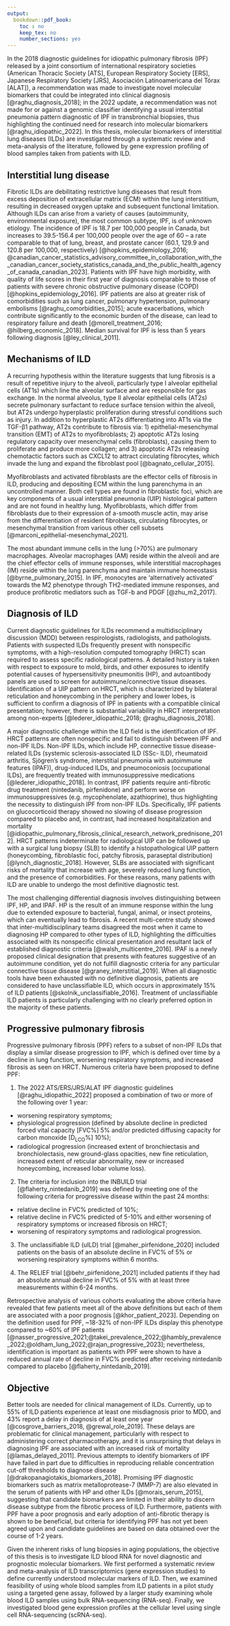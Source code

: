 ```yaml
---
output:
  bookdown::pdf_book:
    toc : no
    keep_tex: no
    number_sections: yes
---
```


<!-- This section is mandatory! -->

In the 2018 diagnostic guidelines for idiopathic pulmonary fibrosis (IPF) released by a joint consortium of international respiratory societies (American Thoracic Society [ATS], European Respiratory Society [ERS], Japanese Respiratory Society [JRS], Asociación Latinoamericana del Tórax [ALAT]), a recommendation was made to investigate novel molecular biomarkers that could be integrated into clinical diagnosis [@raghu_diagnosis_2018]; in the 2022 update, a recommendation was not made for or against a genomic classifier identifying a usual interstitial pneumonia pattern diagnostic of IPF in transbronchial biopsies, thus highlighting the continued need for research into molecular biomarkers [@raghu_idiopathic_2022]. In this thesis, molecular biomarkers of interstitial lung diseases (ILDs) are investigated through a systematic review and meta-analysis of the literature, followed by gene expression profiling of blood samples taken from patients with ILD. 

## Interstitial lung disease

Fibrotic ILDs are debilitating restrictive lung diseases that result from excess deposition of extracellular matrix (ECM) within the lung interstitium, resulting in decreased oxygen uptake and subsequent functional limitation. Although ILDs can arise from a variety of causes (autoimmunity, environmental exposure), the most common subtype, IPF, is of unknown etiology. The incidence of IPF is 18.7 per 100,000 people in Canada, but increases to 39.5-156.4 per 100,000 people over the age of 60 – a rate comparable to that of lung, breast, and prostate cancer (60.1, 129.9 and 120.8 per 100,000, respectively) [@hopkins_epidemiology_2016;  @canadian_cancer_statistics_advisory_committee_in_collaboration_with_the_canadian_cancer_society_statistics_canada_and_the_public_health_agency_of_canada_canadian_2023]. Patients with IPF have high morbidity, with quality of life scores in their first year of diagnosis comparable to those of patients with severe chronic obstructive pulmonary disease (COPD) [@hopkins_epidemiology_2016]. IPF patients are also at greater risk of comorbidities such as lung cancer, pulmonary hypertension, pulmonary embolisms [@raghu_comorbidities_2015]; acute exacerbations, which contribute significantly to the economic burden of the disease, can lead to respiratory failure and death [@morell_treatment_2016; @hilberg_economic_2018]. Median survival for IPF is less than 5 years following diagnosis [@ley_clinical_2011].

## Mechanisms of ILD

A recurring hypothesis within the literature suggests that lung fibrosis is a result of repetitive injury to the alveoli, particularly type I alveolar epithelial cells (AT1s) which line the alveolar surface and are responsible for gas exchange. In the normal alveolus, type II alveolar epithelial cells (AT2s) secrete pulmonary surfactant to reduce surface tension within the alveoli, but AT2s undergo hyperplastic proliferation during stressful conditions such as injury. In addition to hyperplastic AT2s differentiating into AT1s via the TGF-β1 pathway, AT2s contribute to fibrosis via: 1) epithelial-mesenchymal transition (EMT) of AT2s to myofibroblasts; 2) apoptotic AT2s losing regulatory capacity over mesenchymal cells (fibroblasts), causing them to proliferate and produce more collagen; and 3) apoptotic AT2s releasing chemotactic factors such as CXCL12 to attract circulating fibrocytes, which invade the lung and expand the fibroblast pool [@bagnato_cellular_2015]. 
 
Myofibroblasts and activated fibroblasts are the effector cells of fibrosis in ILD, producing and depositing ECM within the lung parenchyma in an uncontrolled manner. Both cell types are found in fibroblastic foci, which are key components of a usual interstitial pneumonia (UIP) histological pattern and are not found in healthy lung. Myofibroblasts, which differ from fibroblasts due to their expression of a-smooth muscle actin, may arise from the differentiation of resident fibroblasts, circulating fibrocytes, or mesenchymal transition from various other cell subsets [@marconi_epithelial-mesenchymal_2021].

The most abundant immune cells in the lung (>70%) are pulmonary macrophages. Alveolar macrophages (AM) reside within the alveoli and are the chief effector cells of immune responses, while interstitial macrophages (IM) reside within the lung parenchyma and maintain immune homeostasis [@byrne_pulmonary_2015]. In IPF, monocytes are ‘alternatively activated’ towards the M2 phenotype through TH2-mediated immune responses, and produce profibrotic mediators such as TGF-b and PDGF [@zhu_m2_2017].

## Diagnosis of ILD

Current diagnostic guidelines for ILDs recommend a multidisciplinary discussion (MDD) between respirologists, radiologists, and pathologists. Patients with suspected ILDs frequently present with nonspecific symptoms, with a high-resolution computed tomography (HRCT) scan required to assess specific radiological patterns. A detailed history is taken with respect to exposure to mold, birds, and other exposures to identify potential causes of hypersensitivity pneumonitis (HP), and autoantibody panels are used to screen for autoimmune/connective tissue diseases. Identification of a UIP pattern on HRCT, which is characterized by bilateral reticulation and honeycombing in the periphery and lower lobes, is sufficient to confirm a diagnosis of IPF in patients with a compatible clinical presentation; however, there is substantial variability in HRCT interpretation among non-experts [@lederer_idiopathic_2018; @raghu_diagnosis_2018].

A major diagnostic challenge within the ILD field is the identification of IPF. HRCT patterns are often nonspecific and fail to distinguish between IPF and non-IPF ILDs. Non-IPF ILDs, which include HP, connective tissue disease-related ILDs (systemic sclerosis-associated ILD (SSc- ILD), rheumatoid arthritis, Sjögren’s syndrome, interstitial pneumonia with autoimmune features (IPAF)), drug-induced ILDs, and pneumoconiosis (occupational ILDs), are frequently treated with immunosuppressive medications [@lederer_idiopathic_2018]. In contrast, IPF patients require anti-fibrotic drug treatment (nintedanib, pirfenidone) and perform worse on immunosuppressives (e.g. mycophenolate, azathioprine), thus highlighting the necessity to distinguish IPF from non-IPF ILDs. Specifically, IPF patients on glucocorticoid therapy showed no slowing of disease progression compared to placebo and, in contrast, had increased hospitalization and mortality [@idiopathic_pulmonary_fibrosis_clinical_research_network_prednisone_2012]. HRCT patterns indeterminate for radiological UIP can be followed up with a surgical lung biopsy (SLB) to identify a histopathological UIP pattern (honeycombing, fibroblastic foci, patchy fibrosis, paraseptal distribution) [@lynch_diagnostic_2018]. However, SLBs are associated with significant risks of mortality that increase with age, severely reduced lung function, and the presence of comorbidities. For these reasons, many patients with ILD are unable to undergo the most definitive diagnostic test.

The most challenging differential diagnosis involves distinguishing between IPF, HP, and IPAF. HP is the result of an immune response within the lung due to extended exposure to bacterial, fungal, animal, or insect proteins, which can eventually lead to fibrosis. A recent multi-centre study showed that inter-multidisciplinary teams disagreed the most when it came to diagnosing HP compared to other types of ILD, highlighting the difficulties associated with its nonspecific clinical presentation and resultant lack of established diagnostic criteria [@walsh_multicentre_2016]. IPAF is a newly proposed clinical designation that presents with features suggestive of an autoimmune condition, yet do not fulfill diagnostic criteria for any particular connective tissue disease [@graney_interstitial_2019]. When all diagnostic tools have been exhausted with no definitive diagnosis, patients are considered to have unclassifiable ILD, which occurs in approximately 15% of ILD patients [@skolnik_unclassifiable_2016]. Treatment of unclassifiable ILD patients is particularly challenging with no clearly preferred option in the majority of these patients.

## Progressive pulmonary fibrosis {#ppf}

Progressive pulmonary fibrosis (PPF) refers to a subset of non-IPF ILDs that display a similar disease progression to IPF, which is defined over time by a decline in lung function, worsening respiratory symptoms, and increased fibrosis as seen on HRCT. Numerous criteria have been proposed to define PPF: 

1. The 2022 ATS/ERS/JRS/ALAT IPF diagnostic guidelines [@raghu_idiopathic_2022] proposed a combination of two or more of the following over 1 year:
* worsening respiratory symptoms;
* physiological progression (defined by absolute decline in predicted forced vital capacity [FVC%] \underline{>}5% and/or predicted diffusing capacity for carbon monoxide [D~LCO~%] \underline{>}10%);
* radiological progression (increased extent of bronchiectasis and bronchiolectasis, new ground-glass opacities, new fine reticulation, increased extent of reticular abnormality, new or increased honeycombing, increased lobar volume loss).

2. The criteria for inclusion into the INBUILD trial [@flaherty_nintedanib_2019] was defined by meeting one of the following criteria for progressive disease within the past 24 months:
* relative decline in FVC% predicted of \underline{>}10%;
* relative decline in FVC% predicted of 5-10% and either worsening of respiratory symptoms or increased fibrosis on HRCT;
* worsening of respiratory symptoms and radiological progression.

3. The unclassifiable ILD (uILD) trial [@maher_pirfenidone_2020] included patients on the basis of an absolute decline in FVC% of \underline{>}5% or worsening respiratory symptoms within 6 months.

4. The RELIEF trial [@behr_pirfenidone_2021] included patients if they had an absolute annual decline in FVC% of \underline{>}5% with at least three measurements within 6-24 months.

Retrospective analysis of various cohorts evaluating the above criteria have revealed that few patients meet all of the above definitions but each of them are associated with a poor prognosis [@khor_patient_2023]. Depending on the definition used for PPF, ~18-32% of non-IPF ILDs display this phenotype compared to ~60% of IPF patients [@nasser_progressive_2021;@takei_prevalence_2022;@hambly_prevalence_2022;@oldham_lung_2022;@rajan_progressive_2023]; nevertheless, identification is important as patients with PPF were shown to have a reduced annual rate of decline in FVC% predicted after receiving nintedanib compared to placebo [@flaherty_nintedanib_2019]. 

## Objective

Better tools are needed for clinical management of ILDs. Currently, up to 55% of ILD patients experience at least one misdiagnosis prior to MDD, and 43% report a delay in diagnosis of at least one year [@cosgrove_barriers_2018, @grewal_role_2019]. These delays are problematic for clinical management, particularly with respect to administering correct pharmacotherapy, and it is unsurprising that delays in diagnosing IPF are associated with an increased risk of mortality [@lamas_delayed_2011]. Previous attempts to identify biomarkers of IPF have failed in part due to difficulties in reproducing reliable concentration cut-off thresholds to diagnose disease [@drakopanagiotakis_biomarkers_2018]. Promising IPF diagnostic biomarkers such as matrix metalloprotease-7 (MMP-7) are also elevated in the serum of patients with HP and other ILDs [@morais_serum_2015], suggesting that candidate biomarkers are limited in their ability to discern disease subtype from the fibrotic process of ILD. Furthermore, patients with PPF have a poor prognosis and early adoption of anti-fibrotic therapy is shown to be beneficial, but criteria for identifying PPF has not yet been agreed upon and candidate guidelines are based on data obtained over the course of 1-2 years. 

Given the inherent risks of lung biopsies in aging populations, the objective of this thesis is to investigate ILD blood RNA for novel diagnostic and prognostic molecular biomarkers. We first performed a systematic review and meta-analysis of ILD transcriptomics (gene expression studies) to define currently understood molecular markers of ILD. Then, we examined feasibility of using whole blood samples from ILD patients in a pilot study using a targeted gene assay, followed by a larger study examining whole blood ILD samples using bulk RNA-sequencing (RNA-seq). Finally, we investigated blood gene expression profiles at the cellular level using single cell RNA-sequencing (scRNA-seq).
